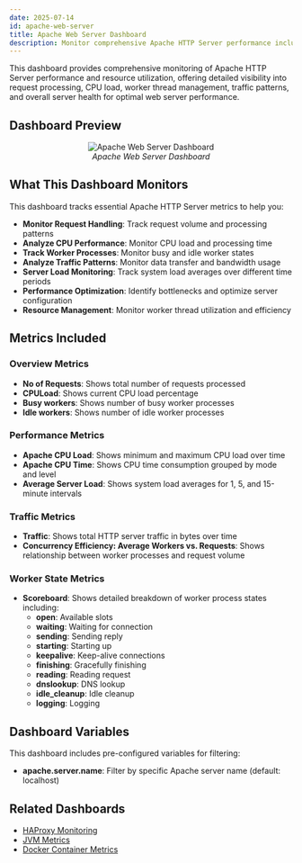 ```yaml
---
date: 2025-07-14
id: apache-web-server
title: Apache Web Server Dashboard
description: Monitor comprehensive Apache HTTP Server performance including request handling, CPU utilization, worker processes, traffic patterns, and server load for optimal web server management.
---
```


This dashboard provides comprehensive monitoring of Apache HTTP Server performance and resource utilization, offering detailed visibility into request processing, CPU load, worker thread management, traffic patterns, and overall server health for optimal web server performance.

## Dashboard Preview

<figure data-zoomable align='center'>
    <img src="/img/docs/dashboards/dashboard-templates/apache-web-server.webp" alt="Apache Web Server Dashboard"/>
    <figcaption><i>Apache Web Server Dashboard</i></figcaption>
</figure>

<div className="flex justify-center">
  <DashboardActions 
    dashboardJsonUrl="https://raw.githubusercontent.com/SigNoz/dashboards/refs/heads/main/apache-web-server/apache.json"
    dashboardName="Apache Web Server"
  />
</div>

## What This Dashboard Monitors

This dashboard tracks essential Apache HTTP Server metrics to help you:

- **Monitor Request Handling**: Track request volume and processing patterns
- **Analyze CPU Performance**: Monitor CPU load and processing time
- **Track Worker Processes**: Monitor busy and idle worker states
- **Analyze Traffic Patterns**: Monitor data transfer and bandwidth usage
- **Server Load Monitoring**: Track system load averages over different time periods
- **Performance Optimization**: Identify bottlenecks and optimize server configuration
- **Resource Management**: Monitor worker thread utilization and efficiency

## Metrics Included

### Overview Metrics
- **No of Requests**: Shows total number of requests processed
- **CPULoad**: Shows current CPU load percentage
- **Busy workers**: Shows number of busy worker processes
- **Idle workers**: Shows number of idle worker processes

### Performance Metrics
- **Apache CPU Load**: Shows minimum and maximum CPU load over time
- **Apache CPU Time**: Shows CPU time consumption grouped by mode and level
- **Average Server Load**: Shows system load averages for 1, 5, and 15-minute intervals

### Traffic Metrics
- **Traffic**: Shows total HTTP server traffic in bytes over time
- **Concurrency Efficiency: Average Workers vs. Requests**: Shows relationship between worker processes and request volume

### Worker State Metrics
- **Scoreboard**: Shows detailed breakdown of worker process states including:
  - **open**: Available slots
  - **waiting**: Waiting for connection
  - **sending**: Sending reply
  - **starting**: Starting up
  - **keepalive**: Keep-alive connections
  - **finishing**: Gracefully finishing
  - **reading**: Reading request
  - **dnslookup**: DNS lookup
  - **idle_cleanup**: Idle cleanup
  - **logging**: Logging

## Dashboard Variables

This dashboard includes pre-configured variables for filtering:

- **apache.server.name**: Filter by specific Apache server name (default: localhost)

## Related Dashboards

- [HAProxy Monitoring](/docs/dashboards/dashboard-templates/haproxy-monitoring)
- [JVM Metrics](/docs/dashboards/dashboard-templates/jvm-metrics)
- [Docker Container Metrics](/docs/dashboards/dashboard-templates/docker-container-metrics)